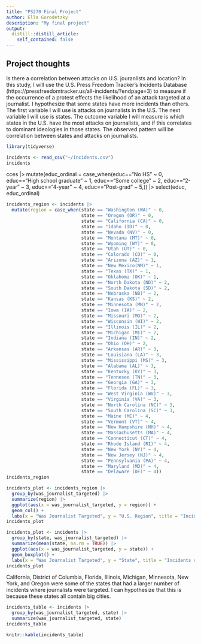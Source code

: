 ```yaml
---
title: "PS270 Final Project"
author: Ella Gorodetzky
description: "My final project"
output:
  distill::distill_article:
    self_contained: false
---
```




## Project thoughts

Is there a correlation between attacks on U.S. jouranlists and location? In this study, I will use the U.S. Press Freedom Tracker's Incidents Database (https://pressfreedomtracker.us/all-incidents/?endpage=3) to measure if the occurrence of a protest effects the likelihood of an attack targeted at a journalist. I hypothesize that some states have more incidents than others. The first variable I will use is attacks on journalists in the U.S. The next variable I will use is states. The outcome variable I will measure is which states in the U.S. have the most attacks on journalists, and if this correlates to dominant ideologies in those states. The observed pattern will be correlation between states and attacks on journalists.


```r
library(tidyverse)
```

```r
incidents <- read_csv("~/incidents.csv")
incidents
```
cces |>
mutate(educ_ordinal = case_when(educ=="No HS" ~ 0,
educ=="High school graduate" ~ 1,
educ=="Some college" ~ 2,
educ=="2-year" ~ 3,
educ=="4-year" ~ 4,
educ=="Post-grad" ~ 5,)) |>
select(educ, educ_ordinal)
```r
incidents_region <- incidents |>
  mutate(region = case_when(state == "Washington (WA)" ~ 0,
                            state == "Oregon (OR)" ~ 0,
                            state == "California (CA)" ~ 0,
                            state == "Idaho (ID)" ~ 0,
                            state == "Nevada (NV)" ~ 0,
                            state == "Montana (MT)" ~ 0,
                            state == "Wyoming (WY)" ~ 0,
                            state == "Utah (UT)" ~ 0,
                            state == "Colorado (CO)" ~ 0,
                            state == "Arizona (AZ)" ~ 1,
                            state == "New Mexico(NM)" ~ 1,
                            state == "Texas (TX)" ~ 1,
                            state == "Oklahoma (OK)" ~ 1,
                            state == "North Dakota (ND)" ~ 2,
                            state == "South Dakota (SD)" ~ 2,
                            state == "Nebraska (NB)" ~ 2,
                            state == "Kansas (KS)" ~ 2,
                            state == "Minnesota (MN)" ~ 2,
                            state == "Iowa (IA)" ~ 2,
                            state == "Missouri (MO)" ~ 2,
                            state == "Wisconsin (WI)" ~ 2,
                            state == "Illinois (IL)" ~ 2,
                            state == "Michigan (MI)" ~ 2,
                            state == "Indiana (IN)" ~ 2,
                            state == "Ohio (OH)" ~ 2,
                            state == "Arkansas (AR)" ~ 3,
                            state == "Louisiana (LA)" ~ 3,
                            state == "Mississippi (MS)" ~ 3,
                            state == "Alabama (AL)" ~ 3,
                            state == "Kentucky (KY)" ~ 3,
                            state == "Tennesee (TN)" ~ 3,
                            state == "Georgia (GA)" ~ 3,
                            state == "Florida (FL)" ~ 3,
                            state == "West Virginia (WV)" ~ 3,
                            state == "Virginia (VA)" ~ 3,
                            state == "North Carolina (NC)" ~ 3,
                            state == "South Carolina (SC)" ~ 3,
                            state == "Maine (ME)" ~ 4,
                            state == "Vermont (VT)" ~ 4,
                            state == "New Hampshire (NH)" ~ 4,
                            state == "Massachusetts (MA)" ~ 4,
                            state == "Connecticut (CT)" ~ 4,
                            state == "Rhode Island (RI)" ~ 4,
                            state == "New York (NY)" ~ 4,
                            state == "New Jersey (NJ)" ~ 4,
                            state == "Pennsylvania (PA)" ~ 4,
                            state == "Maryland (MD)" ~ 4,
                            state == "Delaware (DE)" ~ 4))
incidents_region
```
```r
incidents_plot <- incidents_region |>
  group_by(was_journalist_targeted) |>
  summarize(region) |>
  ggplot(aes(x = was_journalist_targeted, y = region)) +
  geom_col() +
  labs(x = "Was Journalist Targeted", y = "U.S. Region", title = "Incidents of U.S. Journalists Targeted By State")
incidents_plot
```



```r
incidents_plot <- incidents |>
  group_by(state, was_journalist_targeted) |>
  summarize(mean(state, na.rm = TRUE)) |>
  ggplot(aes(x = was_journalist_targeted, y = state)) +
  geom_boxplot() +
  labs(x = "Was Journalist Targeted", y = "State", title = "Incidents of U.S. Journalists Targeted By State")
incidents_plot
```

California, District of Columbia, Florida, Illinois, Michigan, Minnesota, New York, and Oregon were some of the states that had a larger number of incidents where journalists were targeted. I can hypothesize that this is because these states all contain big cities.

```r
incidents_table <- incidents |>
  group_by(was_journalist_targeted, state) |>
  summarize(was_journalist_targeted, state)
incidents_table

knitr::kable(incidents_table)
```
